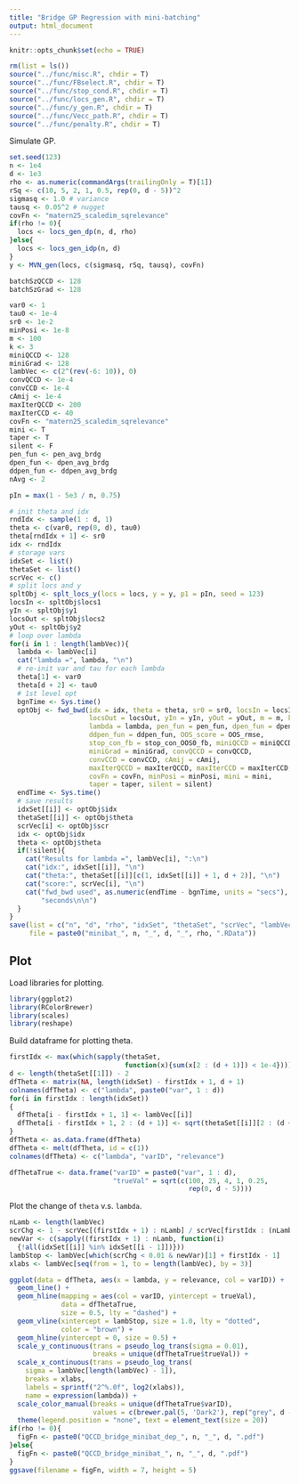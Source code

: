 ```yaml
---
title: "Bridge GP Regression with mini-batching"
output: html_document
---
```


```r
knitr::opts_chunk$set(echo = TRUE)
```

```r
rm(list = ls())
source("../func/misc.R", chdir = T)
source("../func/FBselect.R", chdir = T)
source("../func/stop_cond.R", chdir = T)
source("../func/locs_gen.R", chdir = T)
source("../func/y_gen.R", chdir = T)
source("../func/Vecc_path.R", chdir = T)
source("../func/penalty.R", chdir = T)
```

Simulate GP.
```r
set.seed(123)
n <- 1e4
d <- 1e3
rho <- as.numeric(commandArgs(trailingOnly = T)[1])
rSq <- c(10, 5, 2, 1, 0.5, rep(0, d - 5))^2
sigmasq <- 1.0 # variance
tausq <- 0.05^2 # nugget
covFn <- "matern25_scaledim_sqrelevance"
if(rho != 0){
  locs <- locs_gen_dp(n, d, rho)
}else{
  locs <- locs_gen_idp(n, d)
}
y <- MVN_gen(locs, c(sigmasq, rSq, tausq), covFn)
```

```r
batchSzQCCD <- 128
batchSzGrad <- 128
```

```r
var0 <- 1
tau0 <- 1e-4
sr0 <- 1e-2
minPosi <- 1e-8
m <- 100
k <- 3
miniQCCD <- 128
miniGrad <- 128
lambVec <- c(2^(rev(-6: 10)), 0)
convQCCD <- 1e-4
convCCD <- 1e-4
cAmij <- 1e-4
maxIterQCCD <- 200
maxIterCCD <- 40
covFn <- "matern25_scaledim_sqrelevance"
mini <- T
taper <- T
silent <- F
pen_fun <- pen_avg_brdg
dpen_fun <- dpen_avg_brdg
ddpen_fun <- ddpen_avg_brdg
nAvg <- 2
```

```r
pIn = max(1 - 5e3 / n, 0.75)
```

```r
# init theta and idx
rndIdx <- sample(1 : d, 1)
theta <- c(var0, rep(0, d), tau0)
theta[rndIdx + 1] <- sr0
idx <- rndIdx
# storage vars
idxSet <- list()
thetaSet <- list()
scrVec <- c()
# split locs and y
spltObj <- splt_locs_y(locs = locs, y = y, p1 = pIn, seed = 123)
locsIn <- spltObj$locs1
yIn <- spltObj$y1
locsOut <- spltObj$locs2
yOut <- spltObj$y2
# loop over lambda
for(i in 1 : length(lambVec)){
  lambda <- lambVec[i]
  cat("lambda =", lambda, "\n")
  # re-init var and tau for each lambda
  theta[1] <- var0
  theta[d + 2] <- tau0
  # 1st level opt
  bgnTime <- Sys.time()
  optObj <- fwd_bwd(idx = idx, theta = theta, sr0 = sr0, locsIn = locsIn, 
                    locsOut = locsOut, yIn = yIn, yOut = yOut, m = m, k = k, 
                    lambda = lambda, pen_fun = pen_fun, dpen_fun = dpen_fun, 
                    ddpen_fun = ddpen_fun, OOS_score = OOS_rmse, 
                    stop_con_fb = stop_con_OOS0_fb, miniQCCD = miniQCCD, 
                    miniGrad = miniGrad, convQCCD = convQCCD, 
                    convCCD = convCCD, cAmij = cAmij, 
                    maxIterQCCD = maxIterQCCD, maxIterCCD = maxIterCCD, 
                    covFn = covFn, minPosi = minPosi, mini = mini, 
                    taper = taper, silent = silent)
  endTime <- Sys.time()
  # save results
  idxSet[[i]] <- optObj$idx
  thetaSet[[i]] <- optObj$theta
  scrVec[i] <- optObj$scr
  idx <- optObj$idx
  theta <- optObj$theta
  if(!silent){
    cat("Results for lambda =", lambVec[i], ":\n")
    cat("idx:", idxSet[[i]], "\n")
    cat("theta:", thetaSet[[i]][c(1, idxSet[[i]] + 1, d + 2)], "\n")
    cat("score:", scrVec[i], "\n")
    cat("fwd_bwd used", as.numeric(endTime - bgnTime, units = "secs"), 
        "seconds\n\n")
  }
}
save(list = c("n", "d", "rho", "idxSet", "thetaSet", "scrVec", "lambVec"), 
     file = paste0("minibat_", n, "_", d, "_", rho, ".RData"))
```

## Plot

Load libraries for plotting.
```r
library(ggplot2)
library(RColorBrewer)
library(scales)
library(reshape)
```

Build dataframe for plotting theta.
```r
firstIdx <- max(which(sapply(thetaSet, 
                             function(x){sum(x[2 : (d + 1)]) < 1e-4})))
d <- length(thetaSet[[1]]) - 2
dfTheta <- matrix(NA, length(idxSet) - firstIdx + 1, d + 1)
colnames(dfTheta) <- c("lambda", paste0("var", 1 : d))
for(i in firstIdx : length(idxSet))
{
  dfTheta[i - firstIdx + 1, 1] <- lambVec[[i]]
  dfTheta[i - firstIdx + 1, 2 : (d + 1)] <- sqrt(thetaSet[[i]][2 : (d + 1)])
}
dfTheta <- as.data.frame(dfTheta)
dfTheta <- melt(dfTheta, id = c(1))
colnames(dfTheta) <- c("lambda", "varID", "relevance")

dfThetaTrue <- data.frame("varID" = paste0("var", 1 : d), 
                          "trueVal" = sqrt(c(100, 25, 4, 1, 0.25, 
                                             rep(0, d - 5))))
```

Plot the change of `theta` v.s. `lambda`.
```r
nLamb <- length(lambVec)
scrChg <- 1 - scrVec[(firstIdx + 1) : nLamb] / scrVec[firstIdx : (nLamb - 1)] 
newVar <- c(sapply((firstIdx + 1) : nLamb, function(i)
  {!all(idxSet[[i]] %in% idxSet[[i - 1]])}))
lambStop <- lambVec[which(scrChg < 0.01 & newVar)[1] + firstIdx - 1]
xlabs <- lambVec[seq(from = 1, to = length(lambVec), by = 3)]

ggplot(data = dfTheta, aes(x = lambda, y = relevance, col = varID)) +
  geom_line() +
  geom_hline(mapping = aes(col = varID, yintercept = trueVal), 
             data = dfThetaTrue,
             size = 0.5, lty = "dashed") + 
  geom_vline(xintercept = lambStop, size = 1.0, lty = "dotted", 
             color = "brown") + 
  geom_hline(yintercept = 0, size = 0.5) + 
  scale_y_continuous(trans = pseudo_log_trans(sigma = 0.01),
                     breaks = unique(dfThetaTrue$trueVal)) +
  scale_x_continuous(trans = pseudo_log_trans(
    sigma = lambVec[length(lambVec) - 1]),
    breaks = xlabs,
    labels = sprintf("2^%.0f", log2(xlabs)),
    name = expression(lambda)) +
  scale_color_manual(breaks = unique(dfThetaTrue$varID),
                     values = c(brewer.pal(5, 'Dark2'), rep("grey", d - 5))) +
  theme(legend.position = "none", text = element_text(size = 20))
if(rho != 0){
  figFn <- paste0("QCCD_bridge_minibat_dep_", n, "_", d, ".pdf")
}else{
  figFn <- paste0("QCCD_bridge_minibat_", n, "_", d, ".pdf")
}
ggsave(filename = figFn, width = 7, height = 5)
```








